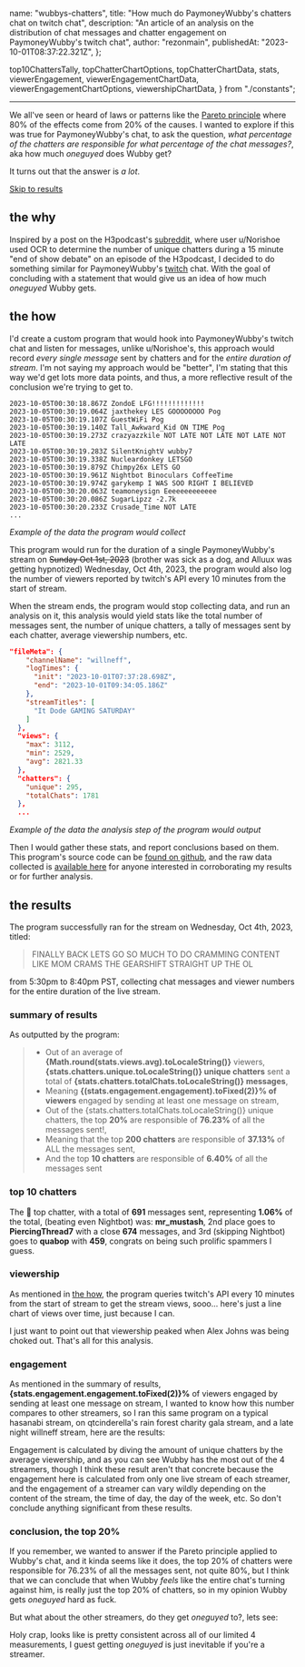   name: "wubbys-chatters",
  title: "How much do PaymoneyWubby's chatters chat on twitch chat",
  description:
    "An article of an analysis on the distribution of chat messages and chatter engagement on PaymoneyWubby's twitch chat",
  author: "rezonmain",
  publishedAt: "2023-10-01T08:37:22.321Z",
};

  top10ChattersTally,
  topChatterChartOptions,
  topChatterChartData,
  stats,
  viewerEngagement,
  viewerEngagementChartData,
  viewerEngagementChartOptions,
  viewershipChartData,
} from "./constants";

<PostHeader title={meta.title} author={meta.author} date={meta.publishedAt} />

---

We all've seen or heard of laws or patterns like the [Pareto principle](https://en.wikipedia.org/wiki/Pareto_principle) where 80% of the effects come from 20% of the causes. I wanted to explore if this was true for PaymoneyWubby's chat, to ask the question, _what percentage of the chatters are responsible for what percentage of the chat messages?_, aka how much _oneguyed_ does Wubby get?

It turns out that the answer is _a lot_.

[Skip to results](#the-results)

## the why

Inspired by a post on the H3podcast's [subreddit](https://www.reddit.com/r/h3h3productions/comments/16op37y/why_ethan_should_not_listen_to_members_chat_data/),
where user u/Norishoe used OCR to determine the number of unique chatters during a 15 minute "end of show debate" on an episode of the H3podcast, I decided
to do something similar for PaymoneyWubby's [twitch](https://www.twitch.tv/paymoneywubby) chat. With the goal of concluding with a statement that would give us an idea of how much _oneguyed_ Wubby gets.

## the how

I'd create a custom program that would hook into PaymoneyWubby's twitch chat and listen for messages, unlike u/Norishoe's, this approach would record _every single message_ sent by chatters and for the _entire duration of stream_.
I'm not saying my approach would be "better", I'm stating that this way we'd get lots more data points, and thus, a more reflective result of the conclusion we're trying to get to.

```log
2023-10-05T00:30:18.867Z ZondoE LFG!!!!!!!!!!!!!
2023-10-05T00:30:19.064Z jaxthekey LES GOOOOOOOO Pog
2023-10-05T00:30:19.107Z GuestWiFi Pog
2023-10-05T00:30:19.140Z Tall_Awkward_Kid ON TIME Pog
2023-10-05T00:30:19.273Z crazyazzkile NOT LATE NOT LATE NOT LATE NOT LATE
2023-10-05T00:30:19.283Z SilentKnightV wubby7
2023-10-05T00:30:19.338Z Nucleardonkey LETSGO
2023-10-05T00:30:19.879Z Chimpy26x LETS GO
2023-10-05T00:30:19.961Z Nightbot Binoculars CoffeeTime
2023-10-05T00:30:19.974Z garykemp I WAS SOO RIGHT I BELIEVED
2023-10-05T00:30:20.063Z teamoneysign Eeeeeeeeeeeee
2023-10-05T00:30:20.086Z SugarLipzz -2.7k
2023-10-05T00:30:20.233Z Crusade_Time NOT LATE
...
```

_Example of the data the program would collect_

This program would run for the duration of a single PaymoneyWubby's stream on <s>Sunday Oct 1st, 2023</s> (brother was sick as a dog, and Alluux was getting hypnotized) Wednesday, Oct 4th, 2023, the program would also log the number of viewers reported by twitch's API every 10 minutes from the start of stream.

When the stream ends, the program would stop collecting data, and run an analysis on it, this analysis would yield stats like the total number of messages sent, the number of unique chatters, a tally of messages sent by each chatter, average viewership numbers, etc.

```json
"fileMeta": {
    "channelName": "willneff",
    "logTimes": {
      "init": "2023-10-01T07:37:28.698Z",
      "end": "2023-10-01T09:34:05.186Z"
    },
    "streamTitles": [
      "It Dode GAMING SATURDAY"
    ]
  },
  "views": {
    "max": 3112,
    "min": 2529,
    "avg": 2821.33
  },
  "chatters": {
    "unique": 295,
    "totalChats": 1781
  },
  ...
```

_Example of the data the analysis step of the program would output_

Then I would gather these stats, and report conclusions based on them.
This program's source code can be [found on github](https://github.com/rezonmain/ercount), and the raw data collected is [available here](https://github.com/rezonmain/ercount) for anyone interested in corroborating my results or for further analysis.

## the results

The program successfully ran for the stream on Wednesday, Oct 4th, 2023, titled:

> FINALLY BACK LETS GO SO MUCH TO DO CRAMMING CONTENT LIKE MOM CRAMS THE GEARSHIFT STRAIGHT UP THE OL

from 5:30pm to 8:40pm PST, collecting chat messages and viewer numbers for the entire duration of the live stream.

### summary of results

As outputted by the program:

> - Out of an average of **{Math.round(stats.views.avg).toLocaleString()}** viewers, **{stats.chatters.unique.toLocaleString()} unique chatters** sent a total of **{stats.chatters.totalChats.toLocaleString()} messages**,
> - Meaning **{(stats.engagement.engagement).toFixed(2)}% of viewers** engaged by sending at least one message on stream,
> - Out of the {stats.chatters.totalChats.toLocaleString()} unique chatters, the top **20%** are responsible of **76.23%** of all the messages sent!,
> - Meaning that the top **200 chatters** are responsible of **37.13%** of ALL the messages sent,
> - And the top **10 chatters** are responsible of **6.40%** of all the messages sent

### top 10 chatters

The 👑 top chatter, with a total of **691** messages sent, representing **1.06%** of the total, (beating even Nightbot) was: **mr_mustash**, 2nd place goes to **PiercingThread7** with a close **674** messages, and 3rd (skipping Nightbot) goes to **quabop** with **459**, congrats on being such prolific spammers I guess.

<BarChart options={topChatterChartOptions} data={topChatterChartData} />

### viewership

As mentioned in [the how](#the-how), the program queries twitch's API every 10 minutes from the start of stream to get the stream views, sooo... here's just a line chart of views over time, just because I can.

<LineChart data={viewershipChartData} />

I just want to point out that viewership peaked when Alex Johns was being choked out. That's all for this analysis.

### engagement

As mentioned in the summary of results, **{stats.engagement.engagement.toFixed(2)}%** of viewers engaged by sending at least one message on stream, I wanted to know how this number compares to other streamers, so I ran this same program on a typical hasanabi stream, on qtcinderella's rain forest charity gala stream, and a late night willneff stream, here are the results:

<BarChart
  options={viewerEngagementChartOptions}
  data={viewerEngagementChartData}
/>

Engagement is calculated by diving the amount of unique chatters by the average viewership, and as you can see Wubby has the most out of the 4 streamers, though I think these result aren't that concrete because the engagement here is calculated from only one live stream of each streamer, and the engagement of a streamer can vary wildly depending on the content of the stream, the time of day, the day of the week, etc. So don't conclude anything significant from these results.

### conclusion, the top 20%

If you remember, we wanted to answer if the Pareto principle applied to Wubby's chat, and it kinda seems like it does, the top 20% of chatters were responsible for 76.23% of all the messages sent, not quite 80%, but I think that we can conclude that when Wubby _feels_ like the entire chat's turning against him, is really just the top 20% of chatters, so in my opinion Wubby gets _oneguyed_ hard as fuck.

But what about the other streamers, do they get _oneguyed_ to?, lets see:

<Table
  headers={["streamer", "% of messages by 20% of chatters"]}
  data={[
    ["paymoneywubby", "76.23%"],
    ["willneff", "73.44%"],
    ["qtcinderella", "75.12%"],
    ["hasanabi", "75.89%"],
  ]}
/>

Holy crap, looks like is pretty consistent across all of our limited 4 measurements, I guest getting _oneguyed_ is just inevitable if you're a streamer.
